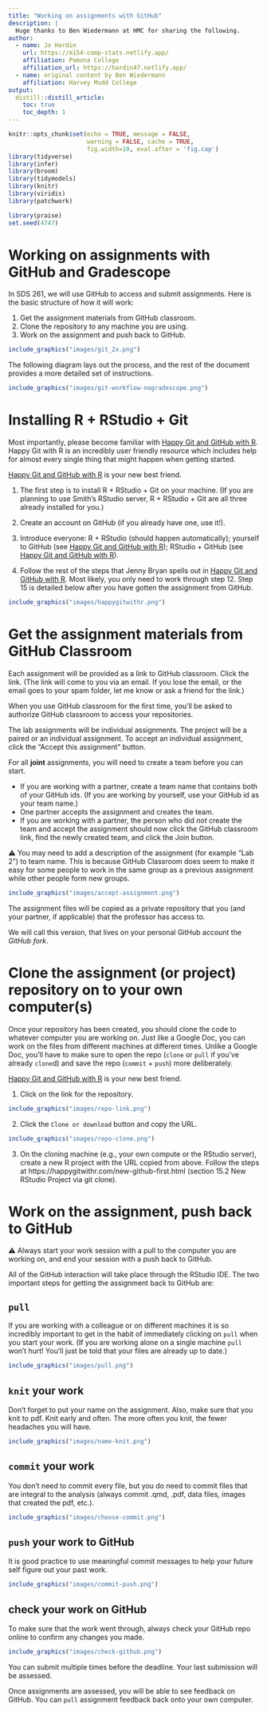 ```yaml
---
title: "Working on assignments with GitHub"
description: |
  Huge thanks to Ben Wiedermann at HMC for sharing the following.  
author:
  - name: Jo Hardin 
    url: https://m154-comp-stats.netlify.app/
    affiliation: Pomona College
    affiliation_url: https://hardin47.netlify.app/
  - name: original content by Ben Wiedermann
    affiliation: Harvey Mudd College
output: 
  distill::distill_article:
    toc: true
    toc_depth: 1
---
```


```r
knitr::opts_chunk$set(echo = TRUE, message = FALSE, 
                      warning = FALSE, cache = TRUE,
                      fig.width=10, eval.after = 'fig.cap')
library(tidyverse)
library(infer)
library(broom)
library(tidymodels)
library(knitr)
library(viridis)
library(patchwork)

library(praise)
set.seed(4747)
```

# Working on assignments with GitHub and Gradescope


In SDS 261, we will use GitHub to access and submit assignments.  Here is the basic structure of how it will work:

1. Get the assignment materials from GitHub classroom.
2. Clone the repository to any machine you are using.
3. Work on the assignment and push back to GitHub.

<aside>
```r
include_graphics("images/git_2x.png")
```
</aside>

The following diagram lays out the process, and the rest of the document provides a more detailed set of instructions.

```r
include_graphics("images/git-workflow-nogradescope.png")
```

# Installing R + RStudio + Git

Most importantly, please become familiar with <a href = "https://happygitwithr.com/" target = "_blank">Happy Git and GitHub with R</a>.  Happy Git with R is an incredibly user friendly resource which includes help for almost every single thing that might happen when getting started.  

<aside>
<a href = "https://happygitwithr.com/" target = "_blank">Happy Git and GitHub with R</a> is your new best friend.
</aside>

1. The first step is to install R + RStudio + Git on your machine.  (If you are planning to use Smith's RStudio server, R + RStudio + Git are all three already installed for you.)

2. Create an account on GitHub (if you already have one, use it!).

3. Introduce everyone:  R + RStudio (should happen automatically); yourself to GitHub (see <a href = "https://happygitwithr.com/" target = "_blank">Happy Git and GitHub with R</a>); RStudio + GitHub (see <a href = "https://happygitwithr.com/" target = "_blank">Happy Git and GitHub with R</a>).

4. Follow the rest of the steps that Jenny Bryan spells out in <a href = "https://happygitwithr.com/" target = "_blank">Happy Git and GitHub with R</a>.  Most likely, you only need to work through step 12.  Step 15 is detailed below after you have gotten the assignment from GitHub.

```r
include_graphics("images/happygitwithr.png")
```

# Get the assignment materials from GitHub Classroom

Each assignment will be provided as a link to GitHub classroom. Click the link.  (The link will come to you via an email. If you lose the email, or the email goes to your spam folder, let me know or ask a friend for the link.)

<aside>
When you use GitHub classroom for the first time, you'll be asked to authorize GitHub classroom to access your repositories.
</aside>

The lab assignments will be individual assignments.
The project will be a paired or an individual assignment.
To accept an individual assignment, click the "Accept this assignment" button.

For all **joint** assignments, you will need to create a team before you can start.

* If you are working with a partner, create a team name that contains both of your GitHub ids. (If you are working by yourself, use your GitHub id as your team name.)
* One partner accepts the assignment and creates the team.
* If you are working with a partner, the person who did *not* create the team and accept the assignment should now click the GitHub classroom link, find the newly created team, and click the Join button.

<aside>
&#9888; You may need to add a description of the assignment (for example “Lab 2”) to team name. This is because GitHub Classroom does seem to make it easy for some people to work in the same group as a previous assignment while other people form new groups.
</aside>

```r
include_graphics("images/accept-assignment.png")
```

The assignment files will be copied as a private repository that you (and your partner, if applicable) that the professor has access to.

We will call this version, that lives on your personal GitHub account the *GitHub fork*.



# Clone the assignment (or project) repository on to your own computer(s)

Once your repository has been created, you should clone the code to whatever computer you are working on.  Just like a Google Doc, you can work on the files from different machines at different times.  Unlike a Google Doc, you'll have to make sure to open the repo (`clone` or `pull` if you've already `clone`d) and save the repo (`commit` + `push`) more deliberately.

<aside>
<a href = "https://happygitwithr.com/" target = "_blank">Happy Git and GitHub with R</a> is your new best friend.
</aside>

1. Click on the link for the repository.

```r
include_graphics("images/repo-link.png")
```

2. Click the `Clone or download` button and copy the URL.

```r
include_graphics("images/repo-clone.png")
```

3. On the cloning machine (e.g., your own compute or the RStudio server), create a new R project with the URL copied from above.  Follow the steps at https://happygitwithr.com/new-github-first.html (section 15.2 New RStudio Project via git clone).


# Work on the assignment, push back to GitHub

<aside>
&#9888; Always start your work session with a pull to the computer you are working on, and end your session with a push back to GitHub.
</aside>

All of the GitHub interaction will take place through the RStudio IDE.  The two important steps for getting the assignment back to GitHub are:

## `pull`

If you are working with a colleague or on different machines it is so incredibly important to get in the habit of immediately clicking on `pull` when you start your work.  (If you are working alone on a single machine `pull` won't hurt!  You'll just be told that your files are already up to date.)


```r
include_graphics("images/pull.png")
```

## `knit` your work

Don't forget to put your name on the assignment.  Also, make sure that you knit to pdf.  Knit early and often.  The more often you knit, the fewer headaches you will have.

```r
include_graphics("images/name-knit.png")
```

## `commit` your work

You don't need to commit every file, but you do need to commit files that are integral to the analysis (always commit .qmd, .pdf, data files, images that created the pdf, etc.).

```r
include_graphics("images/choose-commit.png")
```

## `push` your work to GitHub

It is good practice to use meaningful commit messages to help your future self figure out your past work.

```r
include_graphics("images/commit-push.png")
```

## check your work on GitHub

To make sure that the work went through, always check your GitHub repo online to confirm any changes you made.

```r
include_graphics("images/check-github.png")
```


You can submit multiple times before the deadline. Your last submission will be assessed.

Once assignments are assessed, you will be able to see feedback on GitHub. You can `pull` assignment feedback back onto your own computer.